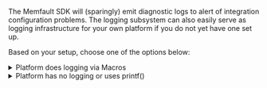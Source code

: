 The Memfault SDK will (sparingly) emit diagnostic logs to alert of integration
configuration problems. The logging subsystem can also easily serve as logging
infrastructure for your own platform if you do not yet have one set up.

Based on your setup, choose one of the options below:

<details>
  <summary>Platform does logging via Macros</summary>

1. Add `#define MEMFAULT_PLATFORM_HAS_LOG_CONFIG 1` to
   `third_party/memfault/memfault_platform_config.h`
2. Remap Memfault logging macros to platform logging macros by adding the
   following macros to the `memfault_platform_log_config.h` file created
   earlier.

```c
//! @file memfault_platform_log_config.h
#pragma once

#define MEMFAULT_LOG_DEBUG(fmt, ...) YOUR_PLATFORM_DEBUG_LOG( fmt, ## __VA_ARGS__)
#define MEMFAULT_LOG_INFO(fmt, ...)  YOUR_PLATFORM_INFO_LOG(  fmt, ## __VA_ARGS__)
#define MEMFAULT_LOG_WARN(fmt, ...)  YOUR_PLATFORM_WARN_LOG( fmt, ## __VA_ARGS__)
#define MEMFAULT_LOG_ERROR(fmt, ...) YOUR_PLATFORM_ERROR_LOG( fmt, ## __VA_ARGS__)
```

</details>

<details>
  <summary>Platform has no logging or uses printf()</summary>

Implement `memfault_platform_log()` in
`third_party/memfault/memfault_platform_port.c`. For example,

```c
void memfault_platform_log(eMemfaultPlatformLogLevel level, const char *fmt, ...) {
  va_list args;
  va_start(args, fmt);

  char log_buf[128];
  vsnprintf(log_buf, sizeof(log_buf), fmt, args);

  const char *lvl_str;
  switch (level) {
    case kMemfaultPlatformLogLevel_Debug:
      lvl_str = "D";
      break;

    case kMemfaultPlatformLogLevel_Info:
      lvl_str = "I";
      break;

    case kMemfaultPlatformLogLevel_Warning:
      lvl_str = "W";
      break;

    case kMemfaultPlatformLogLevel_Error:
      lvl_str = "E";
      break;

    default:
      break;
  }

  vsnprintf(log_buf, sizeof(log_buf), fmt, args);

  your_platform_printf("[%s] MFLT: %s\n", lvl_str, log_buf);
}
```

</details>
